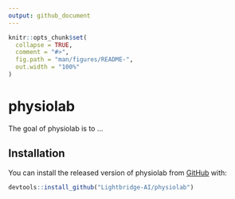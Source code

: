 ```yaml
---
output: github_document
---
```


<!-- README.md is generated from README.Rmd. Please edit that file -->

```r
knitr::opts_chunk$set(
  collapse = TRUE,
  comment = "#>",
  fig.path = "man/figures/README-",
  out.width = "100%"
)
```

# physiolab

<!-- badges: start -->
<!-- badges: end -->

The goal of physiolab is to ...

## Installation

You can install the released version of physiolab from [GitHub](https://github.com) with:

``` r
devtools::install_github("Lightbridge-AI/physiolab")
```


